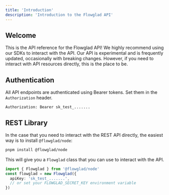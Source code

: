 ```yaml
---
title: 'Introduction'
description: 'Introduction to the Flowglad API'
---
```


## Welcome

This is the API reference for the Flowglad API! We highly recommend using our SDKs to interact with the API. Our API is experimental and is frequently updated, occasionally with breaking changes. However, if you need to interact with API resources directly, this is the place to be.

## Authentication

All API endpoints are authenticated using Bearer tokens. Set them in the `Authorization` header.

```
Authorization: Bearer sk_test_.......
```

## REST Library

In the case that you need to interact with the REST API directly, the easiest way is to install `@flowglad/node`:

```bash
pnpm install @flowglad/node
```

This will give you a `Flowglad` class that you can use to interact with the API.

```ts
import { Flowglad } from '@flowglad/node'
const flowglad = new Flowglad({
  apiKey: 'sk_test_.......',
  // or set your FLOWGLAD_SECRET_KEY environment variable
})
```
